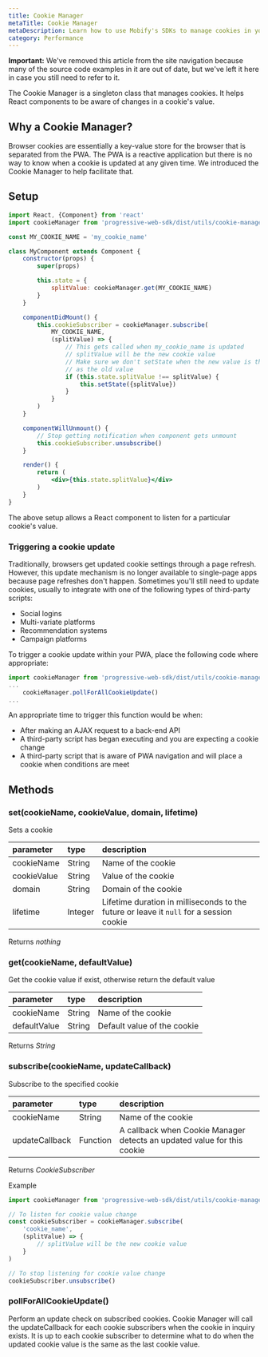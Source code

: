 ```yaml
---
title: Cookie Manager
metaTitle: Cookie Manager
metaDescription: Learn how to use Mobify's SDKs to manage cookies in your PWA
category: Performance
---
```



<Callout type="warning">
    <strong>Important:</strong> We've removed this article from the site navigation because many of the source code examples in it are out of date, but we've left it here in case you still need to refer to it.
</Callout>

The Cookie Manager is a singleton class that manages cookies. It helps React components
to be aware of changes in a cookie's value.

## Why a Cookie Manager?

Browser cookies are essentially a key-value store for the browser that is separated
from the PWA. The PWA is a reactive application but there is no way to know when a cookie
is updated at any given time. We introduced the Cookie Manager to help facilitate that.

## Setup

```jsx
import React, {Component} from 'react'
import cookieManager from 'progressive-web-sdk/dist/utils/cookie-manager'

const MY_COOKIE_NAME = 'my_cookie_name'

class MyComponent extends Component {
    constructor(props) {
        super(props)

        this.state = {
            splitValue: cookieManager.get(MY_COOKIE_NAME)
        }
    }

    componentDidMount() {
        this.cookieSubscriber = cookieManager.subscribe(
            MY_COOKIE_NAME,
            (splitValue) => {
                // This gets called when my_cookie_name is updated
                // splitValue will be the new cookie value
                // Make sure we don't setState when the new value is the same
                // as the old value
                if (this.state.splitValue !== splitValue) {
                    this.setState({splitValue})
                }
            }
        )
    }

    componentWillUnmount() {
        // Stop getting notification when component gets unmount
        this.cookieSubscriber.unsubscribe()
    }

    render() {
        return (
            <div>{this.state.splitValue}</div>
        )
    }
}
```

The above setup allows a React component to listen for a particular cookie's value.

### Triggering a cookie update

Traditionally, browsers get updated cookie settings through a page refresh. However,
this update mechanism is no longer available to single-page apps because page refreshes
don't happen. Sometimes you'll still need to update cookies, usually to integrate with
one of the following types of third-party scripts:

* Social logins
* Multi-variate platforms
* Recommendation systems
* Campaign platforms

To trigger a cookie update within your PWA, place the following code where appropriate:

```jsx
import cookieManager from 'progressive-web-sdk/dist/utils/cookie-manager'
...
    cookieManager.pollForAllCookieUpdate()
...
```

An appropriate time to trigger this function would be when:

* After making an AJAX request to a back-end API
* A third-party script has began executing and you are expecting a cookie change
* A third-party script that is aware of PWA navigation and will place a cookie
    when conditions are meet

## Methods

### set(cookieName, cookieValue, domain, lifetime)
Sets a cookie

|parameter|type|description|
|:--|:--|:--|
|cookieName|String|Name of the cookie|
|cookieValue|String|Value of the cookie|
|domain|String|Domain of the cookie|
|lifetime|Integer|Lifetime duration in milliseconds to the future or leave it `null` for a session cookie|

Returns _nothing_

### get(cookieName, defaultValue)
Get the cookie value if exist, otherwise return the default value

|parameter|type|description|
|:--|:--|:--|
|cookieName|String|Name of the cookie|
|defaultValue|String|Default value of the cookie|

Returns _String_

### subscribe(cookieName, updateCallback)
Subscribe to the specified cookie

|parameter|type|description|
|:--|:--|:--|
|cookieName|String|Name of the cookie|
|updateCallback|Function|A callback when Cookie Manager detects an updated value for this cookie|

Returns _CookieSubscriber_

Example
```jsx
import cookieManager from 'progressive-web-sdk/dist/utils/cookie-manager'

// To listen for cookie value change
const cookieSubscriber = cookieManager.subscribe(
    'cookie_name',
    (splitValue) => {
        // splitValue will be the new cookie value
    }
)

// To stop listening for cookie value change
cookieSubscriber.unsubscribe()
```

### pollForAllCookieUpdate()

Perform an update check on subscribed cookies. Cookie Manager will call the updateCallback
for each cookie subscribers when the cookie in inquiry exists. It is up to each cookie
subscriber to determine what to do when the updated cookie value is the same as the last
cookie value.
